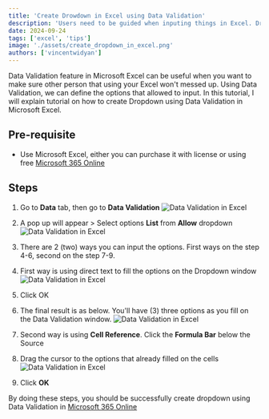```yaml
---
title: 'Create Drowdown in Excel using Data Validation'
description: 'Users need to be guided when inputing things in Excel. Dropdown options is the way!'
date: 2024-09-24
tags: ['excel', 'tips']
image: './assets/create_dropdown_in_excel.png'
authors: ['vincentwidyan']
---
```


Data Validation feature in Microsoft Excel can be useful when you want to make sure other person that using your Excel won't messed up. Using Data Validation, we can define the options that allowed to input. In this tutorial, I will explain tutorial on how to create Dropdown using Data Validation in Microsoft Excel.
## Pre-requisite
- Use Microsoft Excel, either you can purchase it with license or using free [Microsoft 365 Online](https://www.microsoft.com/en-us/microsoft-365/free-office-online-for-the-web#:~:text=Use%20Microsoft%20365%20apps%20for,the%20web%20(formerly%20Office).)

## Steps
1. Go to __Data__ tab, then go to __Data Validation__
![Data Validation in Excel](./assets/create_dropdown_in_excel.jpg)

2. A pop up will appear > Select options __List__ from __Allow__ dropdown
![Data Validation in Excel](./assets/create_dropdown_in_excel_2.jpg)

3. There are 2 (two) ways you can input the options. First ways on the step 4-6, second on the step 7-9.

4. First way is using direct text to fill the options on the Dropdown window
![Data Validation in Excel](./assets/create_dropdown_in_excel_3.jpg)

5. Click OK

6. The final result is as below. You'll have (3) three options as you fill on the Data Validation window.
![Data Validation in Excel](./assets/create_dropdown_in_excel_4.jpg)

7. Second way is using __Cell Reference__. Click the __Formula Bar__ below the Source

8. Drag the cursor to the options that already filled on the cells
![Data Validation in Excel](./assets/create_dropdown_in_excel_5.jpg)
9. Click __OK__

By doing these steps, you should be successfully create dropdown using Data Validation in [Microsoft 365 Online](https://www.microsoft.com/en-us/microsoft-365/free-office-online-for-the-web#:~:text=Use%20Microsoft%20365%20apps%20for,the%20web%20(formerly%20Office)) 


